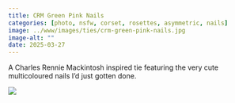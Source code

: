 ```yaml
---
title: CRM Green Pink Nails
categories: [photo, nsfw, corset, rosettes, asymmetric, nails]
image: ../www/images/ties/crm-green-pink-nails.jpg
image-alt: ""
date: 2025-03-27
---
```


A Charles Rennie Mackintosh inspired tie featuring the very cute multicoloured nails I'd just gotten done.

![](../www/images/ties/crm-green-pink-nails.jpg)

